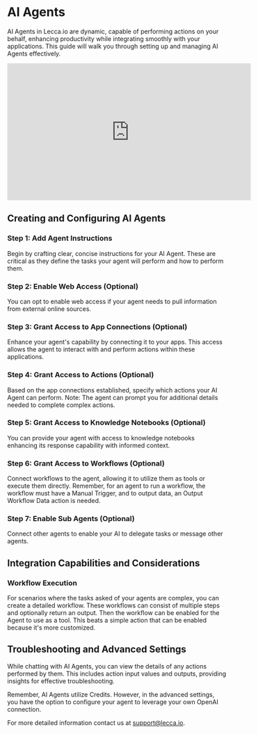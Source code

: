 # AI Agents

AI Agents in Lecca.io are dynamic, capable of performing actions on your behalf, enhancing productivity while integrating smoothly with your applications. This guide will walk you through setting up and managing AI Agents effectively.

<div
  style={{
    position: 'relative',
    paddingBottom: '56.25%',
    height: 0,
    overflow: 'hidden',
    marginTop: '20px',
  }}
>
  <iframe
    width="560"
    height="315"
    style={{
      position: 'absolute',
      top: 0,
      left: 0,
      width: '100%',
      height: '100%',
    }}
    src="https://www.youtube.com/embed/kBk-swoAkY8?si=eVBmxzN0w_KVW22_"
    title="YouTube video player"
    frameBorder="0"
    allow="accelerometer; autoplay; clipboard-write; encrypted-media; gyroscope; picture-in-picture; web-share"
    referrerPolicy="strict-origin-when-cross-origin"
    allowFullScreen
  ></iframe>
</div>

## Creating and Configuring AI Agents


<Steps>

### Step 1: Add Agent Instructions

Begin by crafting clear, concise instructions for your AI Agent. These are critical as they define the tasks your agent will perform and how to perform them.

### Step 2: Enable Web Access (Optional)

You can opt to enable web access if your agent needs to pull information from external online sources.

### Step 3: Grant Access to App Connections (Optional)

Enhance your agent's capability by connecting it to your apps. This access allows the agent to interact with and perform actions within these applications.

### Step 4: Grant Access to Actions (Optional)

Based on the app connections established, specify which actions your AI Agent can perform. Note: The agent can prompt you for additional details needed to complete complex actions.

### Step 5: Grant Access to Knowledge Notebooks (Optional)

You can provide your agent with access to knowledge notebooks enhancing its response capability with informed context.

### Step 6: Grant Access to Workflows (Optional)

Connect workflows to the agent, allowing it to utilize them as tools or execute them directly. Remember, for an agent to run a workflow, the workflow must have a Manual Trigger, and to output data, an Output Workflow Data action is needed.

### Step 7: Enable Sub Agents (Optional)

Connect other agents to enable your AI to delegate tasks or message other agents.

</Steps>

## Integration Capabilities and Considerations

### Workflow Execution

For scenarios where the tasks asked of your agents are complex, you can create a detailed workflow. These workflows can consist of multiple steps and optionally return an output. Then the workflow can be enabled for the Agent to use as a tool. This beats a simple action that can be enabled because it's more customized.

## Troubleshooting and Advanced Settings

While chatting with AI Agents, you can view the details of any actions performed by them. This includes action input values and outputs, providing insights for effective troubleshooting.


<Callout emoji="⚙️" type="info">
  Remember, AI Agents utilize Credits. However, in the advanced settings, you
  have the option to configure your agent to leverage your own OpenAI
  connection.
</Callout>

For more detailed information contact us at support@lecca.io.
